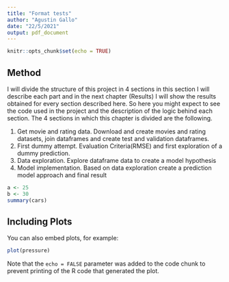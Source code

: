 ```yaml
---
title: "Format tests"
author: "Agustin Gallo"
date: "22/5/2021"
output: pdf_document
---
```


```r
knitr::opts_chunk$set(echo = TRUE)
```

## Method
I will divide the structure of this project in 4 sections in this section I will describe each part and in the next chapter (Results) I will show the results obtained for every section described here. So here you might expect to see the code used in the project and the description of the logic behind each section. The 4 sections in which this chapter is divided are the following.

1. Get movie and rating data. Download and create movies and rating datasets, join dataframes and create test and validation dataframes. 
2. First dummy attempt. Evaluation Criteria(RMSE) and first exploration of a dummy prediction.
3. Data exploration. Explore dataframe data to create a model hypothesis
4. Model implementation. Based on data exploration create a prediction model approach and final result
 

```r
a <- 25
b <- 30
summary(cars)
```

## Including Plots

You can also embed plots, for example:

```r
plot(pressure)
```

Note that the `echo = FALSE` parameter was added to the code chunk to prevent printing of the R code that generated the plot.
